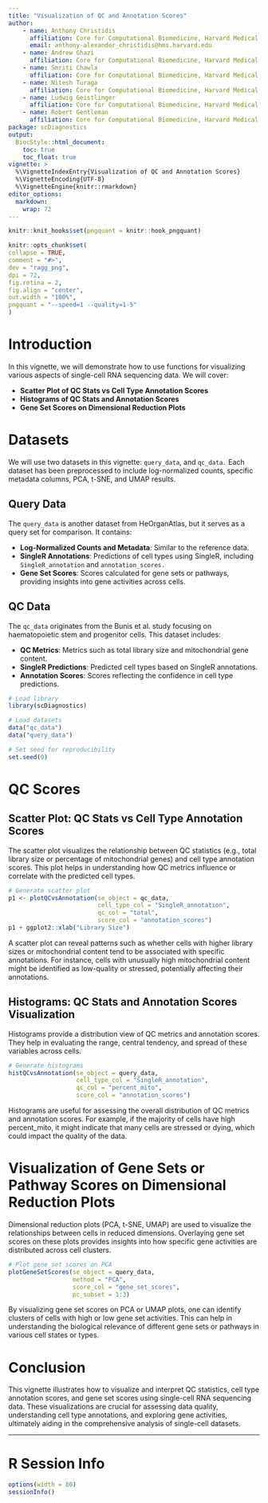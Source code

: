 ```yaml
---
title: "Visualization of QC and Annotation Scores"
author:
    - name: Anthony Christidis
      affiliation: Core for Computational Biomedicine, Harvard Medical School
      email: anthony-alexander_christidis@hms.harvard.edu
    - name: Andrew Ghazi
      affiliation: Core for Computational Biomedicine, Harvard Medical School
    - name: Smriti Chawla
      affiliation: Core for Computational Biomedicine, Harvard Medical School
    - name: Nitesh Turaga
      affiliation: Core for Computational Biomedicine, Harvard Medical School
    - name: Ludwig Geistlinger
      affiliation: Core for Computational Biomedicine, Harvard Medical School
    - name: Robert Gentleman
      affiliation: Core for Computational Biomedicine, Harvard Medical School
package: scDiagnostics
output: 
  BiocStyle::html_document:
    toc: true
    toc_float: true
vignette: >
  %\VignetteIndexEntry{Visualization of QC and Annotation Scores}
  %\VignetteEncoding{UTF-8}
  %\VignetteEngine{knitr::rmarkdown}
editor_options: 
  markdown: 
    wrap: 72
---
```


```r
knitr::knit_hooks$set(pngquant = knitr::hook_pngquant)

knitr::opts_chunk$set(
collapse = TRUE,
comment = "#>",
dev = "ragg_png",
dpi = 72,
fig.retina = 2,
fig.align = "center",
out.width = "100%",
pngquant = "--speed=1 --quality=1-5"
)
```

# Introduction
In this vignette, we will demonstrate how to use functions for visualizing various aspects of single-cell RNA sequencing data. We will cover:

- **Scatter Plot of QC Stats vs Cell Type Annotation Scores**
- **Histograms of QC Stats and Annotation Scores**
- **Gene Set Scores on Dimensional Reduction Plots**

#  Datasets

We will use two datasets in this vignette: `query_data`, and `qc_data.` Each dataset has been preprocessed to include log-normalized counts, specific metadata columns, PCA, t-SNE, and UMAP results.

## Query Data
The `query_data` is another dataset from HeOrganAtlas, but it serves as a query set for comparison. It contains:

- **Log-Normalized Counts and Metadata**: Similar to the reference data.
- **SingleR Annotations**: Predictions of cell types using SingleR, including `SingleR_annotation` and `annotation_scores.`
- **Gene Set Scores**: Scores calculated for gene sets or pathways, providing insights into gene activities across cells.

## QC Data
The `qc_data` originates from the Bunis et al. study focusing on haematopoietic stem and progenitor cells. This dataset includes:

- **QC Metrics**: Metrics such as total library size and mitochondrial gene content.
- **SingleR Predictions**: Predicted cell types based on SingleR annotations.
- **Annotation Scores**: Scores reflecting the confidence in cell type predictions.

```r
# Load library
library(scDiagnostics)

# Load datasets
data("qc_data")
data("query_data")

# Set seed for reproducibility
set.seed(0)
```


# QC Scores

## Scatter Plot: QC Stats vs Cell Type Annotation Scores

The scatter plot visualizes the relationship between QC statistics (e.g., total library size or percentage of mitochondrial genes) and cell type annotation scores. This plot helps in understanding how QC metrics influence or correlate with the predicted cell types.


```r
# Generate scatter plot
p1 <- plotQCvsAnnotation(se_object = qc_data,
                         cell_type_col = "SingleR_annotation",
                         qc_col = "total",
                         score_col = "annotation_scores")
p1 + ggplot2::xlab("Library Size")
```
A scatter plot can reveal patterns such as whether cells with higher library sizes or mitochondrial content tend to be associated with specific annotations. For instance, cells with unusually high mitochondrial content might be identified as low-quality or stressed, potentially affecting their annotations.

## Histograms: QC Stats and Annotation Scores Visualization

Histograms provide a distribution view of QC metrics and annotation scores. They help in evaluating the range, central tendency, and spread of these variables across cells.



```r
# Generate histograms
histQCvsAnnotation(se_object = query_data, 
                   cell_type_col = "SingleR_annotation", 
                   qc_col = "percent_mito", 
                   score_col = "annotation_scores")
```
Histograms are useful for assessing the overall distribution of QC metrics and annotation scores. For example, if the majority of cells have high percent_mito, it might indicate that many cells are stressed or dying, which could impact the quality of the data.

# Visualization of Gene Sets or Pathway Scores on Dimensional Reduction Plots

Dimensional reduction plots (PCA, t-SNE, UMAP) are used to visualize the relationships between cells in reduced dimensions. Overlaying gene set scores on these plots provides insights into how specific gene activities are distributed across cell clusters.
```r
# Plot gene set scores on PCA
plotGeneSetScores(se_object = query_data, 
                  method = "PCA", 
                  score_col = "gene_set_scores", 
                  pc_subset = 1:3)
```
By visualizing gene set scores on PCA or UMAP plots, one can identify clusters of cells with high or low gene set activities. This can help in understanding the biological relevance of different gene sets or pathways in various cell states or types.



# Conclusion 

This vignette illustrates how to visualize and interpret QC statistics, cell type annotation scores, and gene set scores using single-cell RNA sequencing data. These visualizations are crucial for assessing data quality, understanding cell type annotations, and exploring gene activities, ultimately aiding in the comprehensive analysis of single-cell datasets.


------------------------------------------------------------------------

# R Session Info

```r
options(width = 80) 
sessionInfo()
```
